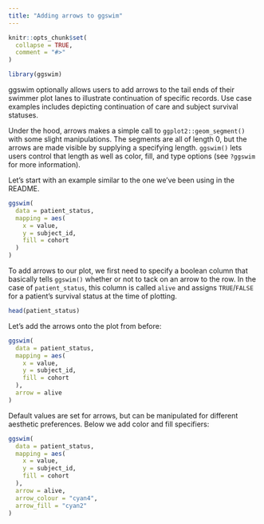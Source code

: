 ```yaml
---
title: "Adding arrows to ggswim"
---
```


```r
knitr::opts_chunk$set(
  collapse = TRUE,
  comment = "#>"
)
```

```r
library(ggswim)
```

ggswim optionally allows users to add arrows to the tail ends of their swimmer plot lanes to illustrate continuation of specific records. Use case examples includes depicting continuation of care and subject survival statuses.

Under the hood, arrows makes a simple call to `ggplot2::geom_segment()` with some slight manipulations. The segments are all of length 0, but the arrows are made visible by supplying a specifying length. `ggswim()` lets users control that length as well as color, fill, and type options (see `?ggswim` for more information).

Let's start with an example similar to the one we've been using in the README.

```r
ggswim(
  data = patient_status,
  mapping = aes(
    x = value,
    y = subject_id,
    fill = cohort
  )
)
```

To add arrows to our plot, we first need to specify a boolean column that basically tells `ggswim()` whether or not to tack on an arrow to the row. In the case of `patient_status`, this column is called `alive` and assigns `TRUE`/`FALSE` for a patient's survival status at the time of plotting.

```r
head(patient_status)
```

Let's add the arrows onto the plot from before:

```r
ggswim(
  data = patient_status,
  mapping = aes(
    x = value,
    y = subject_id,
    fill = cohort
  ),
  arrow = alive
)
```

Default values are set for arrows, but can be manipulated for different aesthetic preferences. Below we add color and fill specifiers:

```r
ggswim(
  data = patient_status,
  mapping = aes(
    x = value,
    y = subject_id,
    fill = cohort
  ),
  arrow = alive,
  arrow_colour = "cyan4",
  arrow_fill = "cyan2"
)
```
